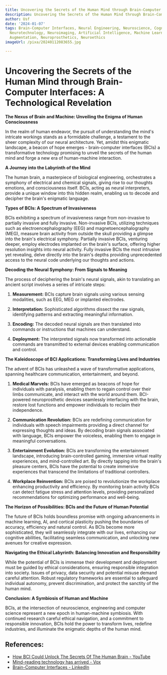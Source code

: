 ```yaml
---
title: Uncovering the Secrets of the Human Mind through Brain-Computer Interfaces
description: Uncovering the Secrets of the Human Mind through Brain-Computer Interfaces
author: Usf
date: '2024-01-07'
tags: Brain-Computer Interfaces, Neural Engineering, Neuroscience, Cognitive Science,
  Neurotechnology, Neuroimaging, Artificial Intelligence, Machine Learning, Human
  Augmentation, Neuroprosthetics, Neuroethics
imageUrl: /pixa/20240112083655.jpg

---
```

#  Uncovering the Secrets of  the Human Mind through  Brain-Computer Interfaces: A Technological Revelation

**The Nexus of Brain and Machine: Unveiling the Enigma of Human Consciousness**

In the realm of human  endeavor, the pursuit of understanding the mind's intricate workings stands as  a  formidable challenge, a  testament to  the sheer complexity  of our neural architecture. Yet,  amidst this enigmatic landscape,  a beacon of hope emerges - brain-computer interfaces (BCIs) a transformative technology promising to unveil the secrets of the human mind and forge a new era  of human-machine interaction.

**A Journey into the Labyrinth of the Mind**

The human brain, a masterpiece of biological engineering, orchestrates a symphony of electrical and chemical signals, giving rise to our thoughts  emotions, and consciousness itself. BCIs, acting as neural interpreters, provide a unique window into this hidden realm,  enabling us  to  decode and decipher the brain's enigmatic language.

**Types of BCIs: A Spectrum of  Invasiveness**

BCIs exhibiting a spectrum of invasiveness range from non-invasive to partially invasive and  fully invasive. Non-invasive BCIs,  utilizing techniques such as electroencephalography (EEG) and magnetoencephalography (MEG), measure brain activity from outside the skull providing a glimpse into the brain's electrical  symphony. Partially invasive BCIs, venturing deeper, employ electrodes implanted on the brain's  surface, offering higher resolution insights into neural activity.  Fully invasive BCIs the most intrusive yet revealing, delve directly into the  brain's depths providing unprecedented  access  to the neural code underlying our thoughts and actions.

**Decoding the Neural Symphony: From Signals to Meaning**

The process of deciphering the brain's neural signals, akin to translating an ancient script  involves a series of intricate steps:

1. **Measurement:** BCIs capture brain signals using  various sensing  modalities, such as EEG, MEG  or implanted electrodes.

2. **Interpretation:** Sophisticated  algorithms dissect the raw signals,  identifying patterns and extracting meaningful information.

3. **Encoding:** The decoded  neural signals are then translated into  commands or instructions that  machines can understand.

4. **Deployment:** The interpreted signals now transformed into  actionable  commands are transmitted to  external devices enabling communication and control.

**The  Kaleidoscope of BCI Applications:  Transforming Lives and Industries**

The advent of BCIs has unleashed a wave of transformative applications,  spanning healthcare communication, entertainment, and beyond.

1. **Medical  Marvels:** BCIs have emerged as beacons of hope for individuals with  paralysis, enabling them to regain control over their limbs communicate, and interact with the  world around  them. BCI-powered neuroprosthetic devices seamlessly interfacing with the brain,  restore lost  functions and empower  individuals to reclaim their independence.

2. **Communication Revolution:** BCIs are redefining communication for  individuals with speech impairments providing a direct channel for expressing thoughts  and ideas.  By decoding brain signals associated with language, BCIs empower the voiceless, enabling them to engage in meaningful conversations.

3. **Entertainment Evolution:** BCIs are transforming the  entertainment landscape, introducing brain-controlled gaming, immersive virtual  reality experiences, and mind-controlled art. By directly tapping into the brain's pleasure centers, BCIs have the potential to create immersive experiences that transcend the limitations of traditional controllers.

4. **Workplace Reinvention:** BCIs are poised to revolutionize the workplace enhancing productivity and efficiency. By monitoring brain activity  BCIs can detect fatigue  stress and attention levels, providing personalized  recommendations for optimizing performance and well-being.

**The Horizon of Possibilities: BCIs  and the Future of  Human Potential**

The future of BCIs holds boundless promise with ongoing advancements in machine learning,  AI, and  cortical plasticity pushing the boundaries  of accuracy, efficiency and natural control. As BCIs become more sophisticated, they will seamlessly integrate with our lives, enhancing our cognitive abilities, facilitating seamless communication, and unlocking new avenues for creative expression.

**Navigating the Ethical Labyrinth: Balancing Innovation and Responsibility**

While the potential of BCIs  is immense their development and deployment must be guided by ethical considerations,  ensuring responsible integration into society. Issues of privacy, data security and potential misuse demand careful attention. Robust regulatory frameworks are essential to safeguard individual autonomy,  prevent discrimination, and protect the sanctity of the human mind.

**Conclusion: A  Symbiosis of Human and Machine**

BCIs, at the intersection of neuroscience, engineering and computer science represent a new epoch in  human-machine symbiosis.  With continued research careful ethical navigation,  and a commitment to responsible innovation, BCIs hold the power to transform lives, redefine industries, and illuminate the enigmatic depths of the human mind.

## References:
- [How BCI Could Unlock The Secrets Of The Human Brain - YouTube](https://www.youtube.com/watch?v=W2J3dG91olw)
- [Mind-reading technology has arrived - Vox](https://www.vox.com/future-perfect/2023/5/4/23708162/neurotechnology-mind-reading-brain-neuralink-brain-computer-interface)
- [Brain-Computer Interfaces - LinkedIn](https://www.linkedin.com/pulse/brain-computer-interfaces-david-cain-mhyrc)
